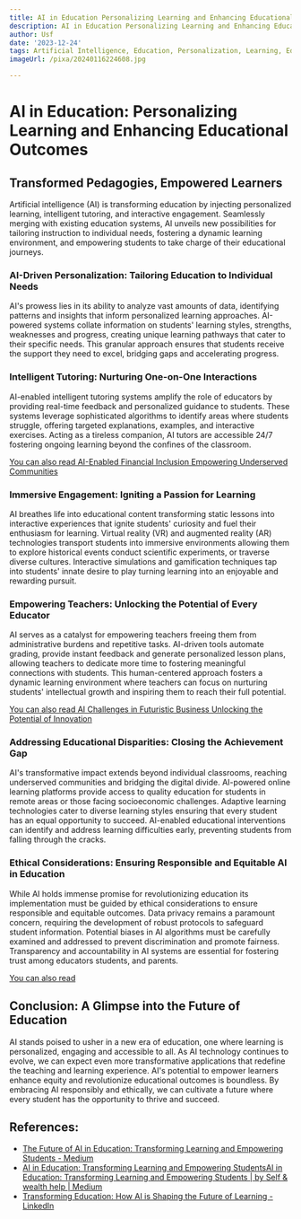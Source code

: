 ```yaml
---
title: AI in Education Personalizing Learning and Enhancing Educational Outcomes
description: AI in Education Personalizing Learning and Enhancing Educational Outcomes
author: Usf
date: '2023-12-24'
tags: Artificial Intelligence, Education, Personalization, Learning, Educational Outcomes
imageUrl: /pixa/20240116224608.jpg

---
```

# AI in  Education: Personalizing Learning  and Enhancing Educational Outcomes

## Transformed Pedagogies, Empowered  Learners

Artificial intelligence  (AI) is transforming education by injecting  personalized learning, intelligent tutoring, and  interactive engagement. Seamlessly merging with existing education systems, AI unveils new possibilities for tailoring instruction to individual needs, fostering a dynamic learning environment,  and empowering students to take charge  of their educational journeys.

###  AI-Driven Personalization: Tailoring Education to Individual Needs

AI's prowess  lies in its ability to analyze vast amounts of data, identifying patterns and insights that inform personalized learning approaches. AI-powered  systems  collate information on  students' learning styles, strengths, weaknesses and progress, creating unique learning pathways  that cater to their specific needs. This  granular approach ensures that students receive the support they need to excel, bridging gaps and  accelerating progress.

### Intelligent Tutoring: Nurturing One-on-One Interactions

AI-enabled intelligent tutoring systems amplify the role of  educators by providing real-time feedback and personalized guidance to students. These systems leverage sophisticated algorithms to identify areas where students struggle, offering targeted explanations, examples, and interactive exercises. Acting as a tireless companion, AI tutors are accessible 24/7 fostering ongoing learning beyond the confines of the classroom.

[You can also read AI-Enabled Financial Inclusion Empowering  Underserved Communities](AI-Enabled%20Financial%20Inclusion%20Empowering%20Underserved%20Communities)


### Immersive Engagement: Igniting a Passion for Learning

AI  breathes life into educational content transforming static lessons into interactive experiences that ignite  students' curiosity and fuel their enthusiasm for learning. Virtual reality (VR) and  augmented reality (AR) technologies transport students into immersive environments allowing  them to explore historical  events conduct scientific experiments, or traverse diverse cultures. Interactive simulations and gamification techniques tap into students' innate desire to play turning learning into an enjoyable and  rewarding pursuit.

### Empowering  Teachers: Unlocking the Potential of Every  Educator

AI serves as a  catalyst for empowering  teachers  freeing them from administrative burdens and repetitive tasks.  AI-driven tools automate grading, provide instant feedback  and generate personalized lesson plans, allowing teachers to dedicate  more time to  fostering meaningful connections with students. This human-centered approach fosters a dynamic learning environment  where teachers can focus on nurturing students' intellectual growth and inspiring them  to reach their full potential.

[You can also  read AI Challenges in Futuristic Business Unlocking the Potential of Innovation](AI%20Challenges%20in%20Futuristic%20Business%20Unlocking%20the%20Potential%20of%20Innovation)


### Addressing Educational Disparities: Closing the Achievement Gap

AI's transformative impact extends beyond individual classrooms, reaching underserved communities  and bridging the digital divide. AI-powered online learning platforms provide access to quality education for students in remote areas or those  facing socioeconomic challenges. Adaptive learning technologies  cater to diverse learning styles ensuring that every  student  has an equal opportunity to  succeed. AI-enabled educational interventions can identify and address learning difficulties early, preventing students from  falling through the cracks.

### Ethical Considerations: Ensuring Responsible and Equitable  AI in Education

While AI holds immense promise for revolutionizing education its implementation must be guided by ethical considerations to  ensure responsible and equitable outcomes. Data privacy remains a paramount  concern, requiring the development of  robust protocols to safeguard student information. Potential biases in AI algorithms must be carefully examined and addressed to prevent discrimination and promote fairness. Transparency and  accountability in  AI systems are essential for fostering trust  among educators students, and parents.

[You can also read ]()


## Conclusion: A Glimpse into the Future of Education

AI stands poised to usher in a  new era of education, one where learning  is personalized, engaging and accessible to all. As  AI technology continues to evolve, we can expect even more transformative applications  that redefine the teaching and learning experience. AI's  potential to empower learners enhance equity and revolutionize educational outcomes is boundless. By embracing  AI responsibly and  ethically, we can cultivate a future where  every student has the opportunity to thrive and  succeed.

## References:
- [The Future of AI in Education: Transforming Learning and Empowering Students - Medium](https://medium.com/@sakibssi/the-future-of-ai-in-education-transforming-learning-and-empowering-students-7e390e8d0420)
- [AI in Education: Transforming Learning and Empowering StudentsAI in Education: Transforming Learning and Empowering Students | by Self & wealth help | Medium](https://medium.com/@sk0197711/ai-in-education-transforming-learning-and-empowering-studentsai-in-education-transforming-ba607a66a0ae)
- [Transforming Education: How AI is Shaping the Future of Learning - LinkedIn](https://www.linkedin.com/pulse/transforming-education-how-ai-shaping-future-learning-zy6qf)
